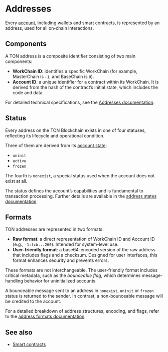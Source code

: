 
# Addresses

Every [account](/v3/concepts/dive-into-ton/ton-blockchain/accounts), including wallets and smart contracts, is represented by an address, used for all on-chain interactions.

## Components

A TON address is a composite identifier consisting of two main components:

- **WorkChain ID**: identifies a specific WorkChain (for example, MasterChain is `-1`, and BaseChain is `0`).<br/>
- **Account ID**: a unique identifier for a contract within its WorkChain.
It is derived from the hash of the contract’s initial state, which includes the code and data.

For detailed technical specifications, see the [Addresses documentation](/v3/documentation/smart-contracts/addresses/address).

## Status

Every address on the TON Blockchain exists in one of four statuses, reflecting its lifecycle and operational condition.

Three of them are derived from its [account state](/v3/concepts/dive-into-ton/ton-blockchain/accounts#state):
- `uninit`
- `active`
- `frozen`

The fourth is `nonexist`, a special status used when the account does not exist at all.

The status defines the account’s capabilities and is fundamental to transaction processing. Further details are available in the [address states documentation](/v3/documentation/smart-contracts/addresses/address-states).

## Formats

TON addresses are represented in two formats:

-   **Raw format**: a direct representation of WorkChain ID and Account ID (e.g., `-1:fcb...260`). Intended for system-level use.
-   **User-friendly format**: a base64-encoded version of the raw address that includes flags and a checksum. Designed for user interfaces, this format enhances security and prevents errors.

These formats are not interchangeable. The user-friendly format includes critical metadata, such as the _bounceable flag_, which determines message-handling behavior for uninitialized accounts.

A bounceable message sent to an address in `nonexist`, `uninit` or `frozen` status is returned to the sender. In contrast, a non-bounceable message will be credited to the account.

For a detailed breakdown of address structures, encoding, and flags, refer to the [address formats documentation](/v3/documentation/smart-contracts/addresses/address-formats).

## See also

- [Smart contracts](/v3/concepts/dive-into-ton/ton-blockchain/smart-contracts)

<Feedback />
